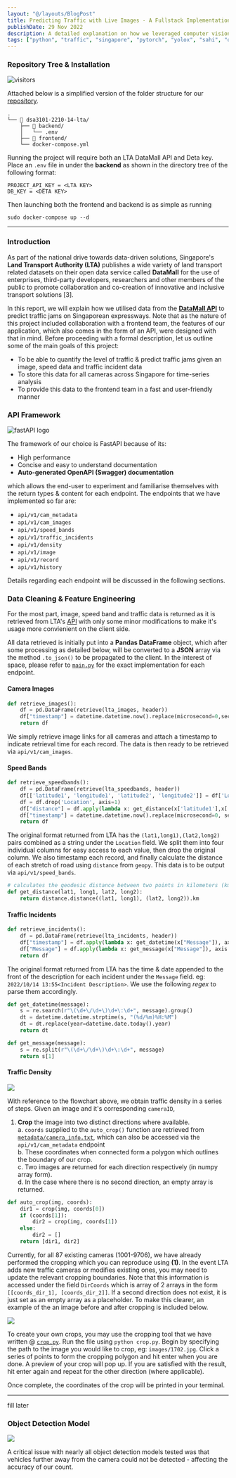 ```yaml
---
layout: "@/layouts/BlogPost"
title: Predicting Traffic with Live Images - A Fullstack Implementation
publishDate: 29 Nov 2022
description: A detailed explanation on how we leveraged computer vision and LTA's traffic camera API to predict and visualise traffic congestion on Singaporean highways. Part of coursework for DSA3101 Data Science in Practice
tags: ["python", "traffic", "singapore", "pytorch", "yolox", "sahi", "opencv", "fastapi"]
---
```



### Repository Tree & Installation 

![visitors](https://visitor-badge.laobi.icu/badge?page_id=hewliyang.dsa3101-2210-14-lta)

Attached below is a simplified version of the folder structure for our <a href="https://github.com/hewliyang/dsa3101-2210-14-lta">repository</a>.
```
.
└── 📁 dsa3101-2210-14-lta/
    ├── 📁 backend/
    │   └── .env
    ├── 📁 frontend/
    └── docker-compose.yml
```

Running the project will require both an LTA DataMall API and Deta key. Place an `.env` file in under the **backend** as shown in the directory tree of the following format:

```
PROJECT_API_KEY = <LTA KEY>
DB_KEY = <DETA KEY>
```

Then launching both the frontend and backend is as simple as running

```
sudo docker-compose up --d
```
---

### Introduction

As part of the national drive towards data-driven solutions, Singapore's **Land Transport Authority (LTA)** publishes a wide variety of land transport related datasets on their open data service called **DataMall** for the use of enterprises, third-party developers, researchers and other members of the public to promote collaboration and co-creation of innovative and inclusive transport solutions [3]. 

In this report, we will explain how we utilised data from the [**DataMall API**](https://datamall.lta.gov.sg/content/dam/datamall/datasets/LTA_DataMall_API_User_Guide.pdf) to predict traffic jams on Singaporean expressways. Note that as the nature of this project included collaboration with a frontend team, the features of our application, which also comes in the form of an API, were designed with that in mind. Before proceeding with a formal description, let us outline some of the main goals of this project:

* To be able to quantify the level of traffic & predict traffic jams given an image, speed data and traffic incident data
* To store this data for all cameras across Singapore for time-series analysis
* To provide this data to the frontend team in a fast and user-friendly manner

### API Framework
  
<Image src="https://fastapi.tiangolo.com/img/logo-margin/logo-teal.png" width = {200} height = {50} alt="fastAPI logo"
/>


The framework of our choice is FastAPI because of its:
* High performance
* Concise and easy to understand documentation
* **Auto-generated OpenAPI (Swagger) documentation**

which allows the end-user to experiment and familiarise themselves with the return types & content for each endpoint. The endpoints that we have implemented so far are:

* `api/v1/cam_metadata`
* `api/v1/cam_images`
* `api/v1/speed_bands`
* `api/v1/traffic_incidents`
* `api/v1/density`
* `api/v1/image`
* `api/v1/record`
* `api/v1/history`

Details regarding each endpoint will be discussed in the following sections.

### Data Cleaning & Feature Engineering

For the most part, image, speed band and traffic data is returned as it is retrieved from LTA's [API](https://datamall.lta.gov.sg/content/dam/datamall/datasets/LTA_DataMall_API_User_Guide.pdf) with only some minor modifications to make it's usage more convienient on the client side.

All data retrieved is initially put into a **Pandas DataFrame** object, which after some processing as detailed below, will be converted to a **JSON** array via the method `.to_json()` to be propagated to the client. In the interest of space, please refer to [`main.py`](https://github.com/hewliyang/dsa3101-2210-14-lta/blob/main/backend/main.py) for the exact implementation for each endpoint.

#### Camera Images

```python
def retrieve_images():
    df = pd.DataFrame(retrieve(lta_images, header))
    df["timestamp"] = datetime.datetime.now().replace(microsecond=0,second=0)
    return df
```

We simply retrieve image links for all cameras and attach a timestamp to indicate retrieval time for each record. The data is then ready to be retrieved via `api/v1/cam_images`.

#### Speed Bands

```python
def retrieve_speedbands():
    df = pd.DataFrame(retrieve(lta_speedbands, header))
    df[['latitude1', 'longitude1', 'latitude2', 'longitude2']] = df['Location'].str.split(' ', expand = True)
    df = df.drop('Location', axis=1)
    df["distance"] = df.apply(lambda x: get_distance(x['latitude1'],x['longitude1'],x['latitude2'],x['longitude2']), axis = 1)
    df["timestamp"] = datetime.datetime.now().replace(microsecond=0, second=0)
    return df
```

The original format returned from LTA has the `(lat1,long1),(lat2,long2)` pairs combined as a string under the `Location` field. We split them into four individual columns for easy access to each value, then drop the original column. We also timestamp each record, and finally calculate the distance of each stretch of road using `distance` from `geopy`. This data is to be output via `api/v1/speed_bands`.

```python
# calculates the geodesic distance between two points in kilometers (km)
def get_distance(lat1, long1, lat2, long2):
    return distance.distance((lat1, long1), (lat2, long2)).km
```

#### Traffic Incidents

```python
def retrieve_incidents():
    df = pd.DataFrame(retrieve(lta_incidents, header))
    df["timestamp"] = df.apply(lambda x: get_datetime(x["Message"]), axis = 1)
    df["Message"] = df.apply(lambda x: get_message(x["Message"]), axis = 1)
    return df
```

The original format returned from LTA has the time & date appended to the front of the description for each incident under the `Message` field. eg: `2022/10/14 13:55<Incident Description>`. We use the following _regex_ to parse them accordingly.

```python
def get_datetime(message):
    s = re.search(r"\(\d+\/\d+\)\d+\:\d+", message).group()
    dt = datetime.datetime.strptime(s, "(%d/%m)%H:%M")
    dt = dt.replace(year=datetime.date.today().year)
    return dt

def get_message(message):
    s = re.split(r"\(\d+\/\d+\)\d+\:\d+", message)
    return s[1]
```
#### Traffic Density

<p align="center"> <img src="https://raw.githubusercontent.com/hewliyang/st1131-qrcodes/72033abb6425bf0dc1a82ddad91e0e669f86a6bd/flow.svg" style="text-align:center;display:block"/> </p>

With reference to the flowchart above, we obtain traffic density in a series of steps. Given an image and it's corresponding `cameraID`,

1. **Crop** the image into two distinct directions where available.  
    a. `coords` supplied to the `auto_crop()` function are retrieved from [`metadata/camera_info.txt`](https://github.com/hewliyang/dsa3101-2210-14-lta/blob/main/backend/metadata/camera_info.txt), which can also be accessed via the `api/v1/cam_metadata` endpoint  
    b. These coordinates when connected form a polygon which outlines the boundary of our crop.  
    c. Two images are returned for each direction respectively (in numpy array form).  
    d. In the case where there is no second direction, an empty array is returned. 

```python
def auto_crop(img, coords):
    dir1 = crop(img, coords[0])
    if (coords[1]):
        dir2 = crop(img, coords[1])
    else:
        dir2 = []
    return [dir1, dir2]
```

Currently, for all 87 existing cameras (1001-9706), we have already performed the cropping which you can reproduce using **(1)**.  In the event LTA adds new traffic cameras or modifies existing ones, you may need to update the relevant cropping boundaries. Note that this information is accessed under the field `DirCoords` which is array of 2 arrays in the form `[[coords_dir_1], [coords_dir_2]]`. If a second direction does not exist, it is just set as an empty array as a placeholder. To make this clearer, an example of the an image before and after cropping is included below.

<p align="center"> <img src="https://raw.githubusercontent.com/hewliyang/st1131-qrcodes/64e053db1e5c5ee79a3e79030add1cfab4b6ade7/crop.svg" style="text-align:center;display:block"/> </p>

To create your own crops, you may use the cropping tool that we have written @ [`crop.py`](https://github.com/hewliyang/dsa3101-2210-14-lta/blob/main/backend/crop.py). Run the file using `python crop.py`. Begin by specifying the path to the image you would like to crop, eg: `images/1702.jpg`. Click a series of points to form the cropping polygon and hit enter when you are done. A preview of your crop will pop up. If you are satisfied with the result, hit enter again and repeat for the other direction (where applicable).

Once complete, the coordinates of the crop will be printed in your terminal. 

--- 

fill later

### Object Detection Model

<p align="center"> <img src="https://github.com/hewliyang/dsa3101-2210-14-lta/blob/main/backend/assets/sample_1709.png?raw=true" style="text-align:center;display:block"/> </p>

A critical issue with nearly all object detection models tested was that vehicles further away from the camera could not be detected - affecting the accuracy of our count.